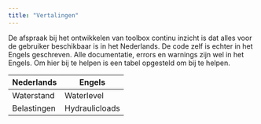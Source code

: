 ---
title: "Vertalingen"
---

De afspraak bij het ontwikkelen van toolbox continu inzicht is dat alles voor de gebruiker beschikbaar is in het Nederlands.
De code zelf is echter in het Engels geschreven. Alle documentatie, errors en warnings zijn wel in het Engels.
Om hier bij te helpen is een tabel opgesteld om bij te helpen.

|Nederlands|Engels|
|-|-|
|Waterstand|Waterlevel|
|Belastingen|Hydraulicloads|
